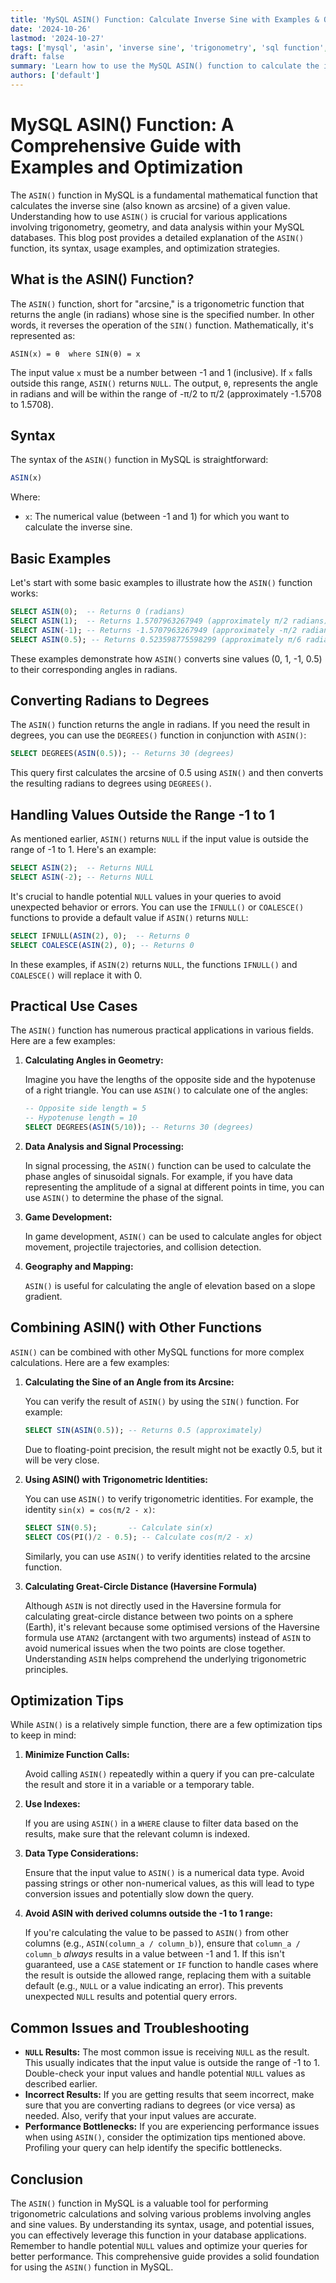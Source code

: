 ```yaml
---
title: 'MySQL ASIN() Function: Calculate Inverse Sine with Examples & Optimization'
date: '2024-10-26'
lastmod: '2024-10-27'
tags: ['mysql', 'asin', 'inverse sine', 'trigonometry', 'sql function', 'database', 'optimization', 'example', 'mathematical functions']
draft: false
summary: 'Learn how to use the MySQL ASIN() function to calculate the inverse sine (arcsine) of a value. Explore examples, optimization tips, and common use cases for this powerful SQL function.'
authors: ['default']
---
```


# MySQL ASIN() Function: A Comprehensive Guide with Examples and Optimization

The `ASIN()` function in MySQL is a fundamental mathematical function that calculates the inverse sine (also known as arcsine) of a given value. Understanding how to use `ASIN()` is crucial for various applications involving trigonometry, geometry, and data analysis within your MySQL databases. This blog post provides a detailed explanation of the `ASIN()` function, its syntax, usage examples, and optimization strategies.

## What is the ASIN() Function?

The `ASIN()` function, short for "arcsine," is a trigonometric function that returns the angle (in radians) whose sine is the specified number. In other words, it reverses the operation of the `SIN()` function.  Mathematically, it's represented as:

`ASIN(x) = θ  where SIN(θ) = x`

The input value `x` must be a number between -1 and 1 (inclusive). If `x` falls outside this range, `ASIN()` returns `NULL`. The output, `θ`, represents the angle in radians and will be within the range of -π/2 to π/2 (approximately -1.5708 to 1.5708).

## Syntax

The syntax of the `ASIN()` function in MySQL is straightforward:

```sql
ASIN(x)
```

Where:

*   `x`:  The numerical value (between -1 and 1) for which you want to calculate the inverse sine.

## Basic Examples

Let's start with some basic examples to illustrate how the `ASIN()` function works:

```sql
SELECT ASIN(0);  -- Returns 0 (radians)
SELECT ASIN(1);  -- Returns 1.5707963267949 (approximately π/2 radians)
SELECT ASIN(-1); -- Returns -1.5707963267949 (approximately -π/2 radians)
SELECT ASIN(0.5); -- Returns 0.523598775598299 (approximately π/6 radians)
```

These examples demonstrate how `ASIN()` converts sine values (0, 1, -1, 0.5) to their corresponding angles in radians.

## Converting Radians to Degrees

The `ASIN()` function returns the angle in radians.  If you need the result in degrees, you can use the `DEGREES()` function in conjunction with `ASIN()`:

```sql
SELECT DEGREES(ASIN(0.5)); -- Returns 30 (degrees)
```

This query first calculates the arcsine of 0.5 using `ASIN()` and then converts the resulting radians to degrees using `DEGREES()`.

## Handling Values Outside the Range -1 to 1

As mentioned earlier, `ASIN()` returns `NULL` if the input value is outside the range of -1 to 1.  Here's an example:

```sql
SELECT ASIN(2);  -- Returns NULL
SELECT ASIN(-2); -- Returns NULL
```

It's crucial to handle potential `NULL` values in your queries to avoid unexpected behavior or errors. You can use the `IFNULL()` or `COALESCE()` functions to provide a default value if `ASIN()` returns `NULL`:

```sql
SELECT IFNULL(ASIN(2), 0);  -- Returns 0
SELECT COALESCE(ASIN(2), 0); -- Returns 0
```

In these examples, if `ASIN(2)` returns `NULL`, the functions `IFNULL()` and `COALESCE()` will replace it with 0.

## Practical Use Cases

The `ASIN()` function has numerous practical applications in various fields. Here are a few examples:

1.  **Calculating Angles in Geometry:**

    Imagine you have the lengths of the opposite side and the hypotenuse of a right triangle.  You can use `ASIN()` to calculate one of the angles:

    ```sql
    -- Opposite side length = 5
    -- Hypotenuse length = 10
    SELECT DEGREES(ASIN(5/10)); -- Returns 30 (degrees)
    ```

2.  **Data Analysis and Signal Processing:**

    In signal processing, the `ASIN()` function can be used to calculate the phase angles of sinusoidal signals.  For example, if you have data representing the amplitude of a signal at different points in time, you can use `ASIN()` to determine the phase of the signal.

3.  **Game Development:**

    In game development, `ASIN()` can be used to calculate angles for object movement, projectile trajectories, and collision detection.

4. **Geography and Mapping:**

    `ASIN()` is useful for calculating the angle of elevation based on a slope gradient.

## Combining ASIN() with Other Functions

`ASIN()` can be combined with other MySQL functions for more complex calculations.  Here are a few examples:

1.  **Calculating the Sine of an Angle from its Arcsine:**

    You can verify the result of `ASIN()` by using the `SIN()` function.  For example:

    ```sql
    SELECT SIN(ASIN(0.5)); -- Returns 0.5 (approximately)
    ```

    Due to floating-point precision, the result might not be exactly 0.5, but it will be very close.

2.  **Using ASIN() with Trigonometric Identities:**

    You can use `ASIN()` to verify trigonometric identities.  For example, the identity `sin(x) = cos(π/2 - x)`:

    ```sql
    SELECT SIN(0.5);       -- Calculate sin(x)
    SELECT COS(PI()/2 - 0.5); -- Calculate cos(π/2 - x)
    ```

    Similarly, you can use `ASIN()` to verify identities related to the arcsine function.

3.  **Calculating Great-Circle Distance (Haversine Formula)**

    Although `ASIN` is not directly used in the Haversine formula for calculating great-circle distance between two points on a sphere (Earth), it's relevant because some optimised versions of the Haversine formula use `ATAN2` (arctangent with two arguments) instead of `ASIN` to avoid numerical issues when the two points are close together. Understanding `ASIN` helps comprehend the underlying trigonometric principles.

## Optimization Tips

While `ASIN()` is a relatively simple function, there are a few optimization tips to keep in mind:

1.  **Minimize Function Calls:**

    Avoid calling `ASIN()` repeatedly within a query if you can pre-calculate the result and store it in a variable or a temporary table.

2.  **Use Indexes:**

    If you are using `ASIN()` in a `WHERE` clause to filter data based on the results, make sure that the relevant column is indexed.

3.  **Data Type Considerations:**

    Ensure that the input value to `ASIN()` is a numerical data type.  Avoid passing strings or other non-numerical values, as this will lead to type conversion issues and potentially slow down the query.

4. **Avoid ASIN with derived columns outside the -1 to 1 range:**

   If you're calculating the value to be passed to `ASIN()` from other columns (e.g., `ASIN(column_a / column_b)`), ensure that `column_a / column_b` *always* results in a value between -1 and 1.  If this isn't guaranteed, use a `CASE` statement or `IF` function to handle cases where the result is outside the allowed range, replacing them with a suitable default (e.g., `NULL` or a value indicating an error). This prevents unexpected `NULL` results and potential query errors.

## Common Issues and Troubleshooting

*   **`NULL` Results:**  The most common issue is receiving `NULL` as the result. This usually indicates that the input value is outside the range of -1 to 1.  Double-check your input values and handle potential `NULL` values as described earlier.
*   **Incorrect Results:**  If you are getting results that seem incorrect, make sure that you are converting radians to degrees (or vice versa) as needed.  Also, verify that your input values are accurate.
*   **Performance Bottlenecks:**  If you are experiencing performance issues when using `ASIN()`, consider the optimization tips mentioned above.  Profiling your query can help identify the specific bottlenecks.

## Conclusion

The `ASIN()` function in MySQL is a valuable tool for performing trigonometric calculations and solving various problems involving angles and sine values. By understanding its syntax, usage, and potential issues, you can effectively leverage this function in your database applications. Remember to handle potential `NULL` values and optimize your queries for better performance.  This comprehensive guide provides a solid foundation for using the `ASIN()` function in MySQL.